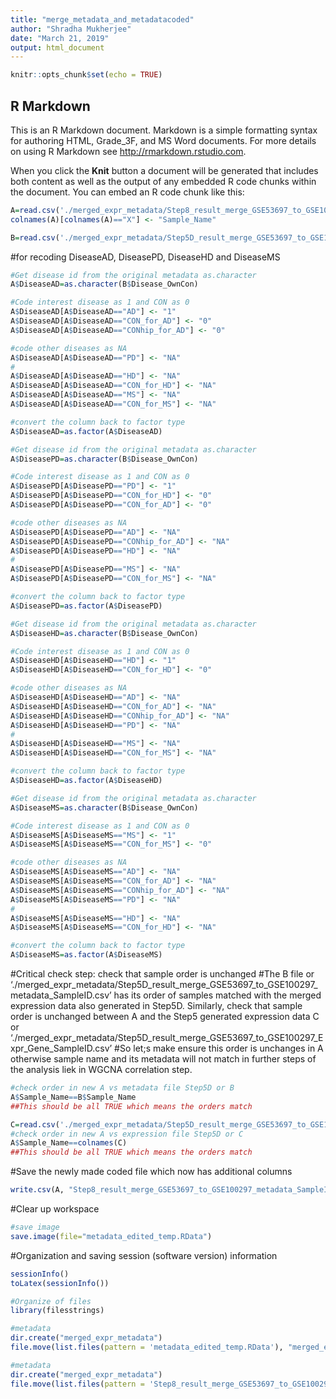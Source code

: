 ```yaml
---
title: "merge_metadata_and_metadatacoded"
author: "Shradha Mukherjee"
date: "March 21, 2019"
output: html_document
---
```


```r
knitr::opts_chunk$set(echo = TRUE)
```

## R Markdown

This is an R Markdown document. Markdown is a simple formatting syntax for authoring HTML, Grade_3F, and MS Word documents. For more details on using R Markdown see <http://rmarkdown.rstudio.com>.

When you click the **Knit** button a document will be generated that includes both content as well as the output of any embedded R code chunks within the document. You can embed an R code chunk like this:

```r
A=read.csv('./merged_expr_metadata/Step8_result_merge_GSE53697_to_GSE100297_metadata_SampleID_coded.csv')
colnames(A)[colnames(A)=="X"] <- "Sample_Name"
```

```r
B=read.csv('./merged_expr_metadata/Step5D_result_merge_GSE53697_to_GSE100297_metadata_SampleID.csv')
```

#for recoding DiseaseAD, DiseasePD, DiseaseHD and DiseaseMS
```r
#Get disease id from the original metadata as.character 
A$DiseaseAD=as.character(B$Disease_OwnCon)

#Code interest disease as 1 and CON as 0
A$DiseaseAD[A$DiseaseAD=="AD"] <- "1"
A$DiseaseAD[A$DiseaseAD=="CON_for_AD"] <- "0"
A$DiseaseAD[A$DiseaseAD=="CONhip_for_AD"] <- "0"

#code other diseases as NA
A$DiseaseAD[A$DiseaseAD=="PD"] <- "NA"
#
A$DiseaseAD[A$DiseaseAD=="HD"] <- "NA"
A$DiseaseAD[A$DiseaseAD=="CON_for_HD"] <- "NA"
A$DiseaseAD[A$DiseaseAD=="MS"] <- "NA"
A$DiseaseAD[A$DiseaseAD=="CON_for_MS"] <- "NA"

#convert the column back to factor type
A$DiseaseAD=as.factor(A$DiseaseAD)
```

```r
#Get disease id from the original metadata as.character 
A$DiseasePD=as.character(B$Disease_OwnCon)

#Code interest disease as 1 and CON as 0
A$DiseasePD[A$DiseasePD=="PD"] <- "1"
A$DiseasePD[A$DiseasePD=="CON_for_HD"] <- "0"
A$DiseasePD[A$DiseasePD=="CON_for_AD"] <- "0"

#code other diseases as NA
A$DiseasePD[A$DiseasePD=="AD"] <- "NA"
A$DiseasePD[A$DiseasePD=="CONhip_for_AD"] <- "NA"
A$DiseasePD[A$DiseasePD=="HD"] <- "NA"
#
A$DiseasePD[A$DiseasePD=="MS"] <- "NA"
A$DiseasePD[A$DiseasePD=="CON_for_MS"] <- "NA"

#convert the column back to factor type
A$DiseasePD=as.factor(A$DiseasePD)
```

```r
#Get disease id from the original metadata as.character 
A$DiseaseHD=as.character(B$Disease_OwnCon)

#Code interest disease as 1 and CON as 0
A$DiseaseHD[A$DiseaseHD=="HD"] <- "1"
A$DiseaseHD[A$DiseaseHD=="CON_for_HD"] <- "0"

#code other diseases as NA
A$DiseaseHD[A$DiseaseHD=="AD"] <- "NA"
A$DiseaseHD[A$DiseaseHD=="CON_for_AD"] <- "NA"
A$DiseaseHD[A$DiseaseHD=="CONhip_for_AD"] <- "NA"
A$DiseaseHD[A$DiseaseHD=="PD"] <- "NA"
#
A$DiseaseHD[A$DiseaseHD=="MS"] <- "NA"
A$DiseaseHD[A$DiseaseHD=="CON_for_MS"] <- "NA"

#convert the column back to factor type
A$DiseaseHD=as.factor(A$DiseaseHD)
```

```r
#Get disease id from the original metadata as.character 
A$DiseaseMS=as.character(B$Disease_OwnCon)

#Code interest disease as 1 and CON as 0
A$DiseaseMS[A$DiseaseMS=="MS"] <- "1"
A$DiseaseMS[A$DiseaseMS=="CON_for_MS"] <- "0"

#code other diseases as NA
A$DiseaseMS[A$DiseaseMS=="AD"] <- "NA"
A$DiseaseMS[A$DiseaseMS=="CON_for_AD"] <- "NA"
A$DiseaseMS[A$DiseaseMS=="CONhip_for_AD"] <- "NA"
A$DiseaseMS[A$DiseaseMS=="PD"] <- "NA"
#
A$DiseaseMS[A$DiseaseMS=="HD"] <- "NA"
A$DiseaseMS[A$DiseaseMS=="CON_for_HD"] <- "NA"

#convert the column back to factor type
A$DiseaseMS=as.factor(A$DiseaseMS)
```

#Critical check step: check that sample order is unchanged
#The B file or './merged_expr_metadata/Step5D_result_merge_GSE53697_to_GSE100297_metadata_SampleID.csv' has its order of samples matched with the merged expression data also generated in Step5D. Similarly, check that sample order is unchanged between A and the Step5 generated expression data C or './merged_expr_metadata/Step5D_result_merge_GSE53697_to_GSE100297_Expr_Gene_SampleID.csv'
#So let;s make ensure this order is unchanges in A otherwise sample name and its metadata will not match in further steps of the analysis liek in WGCNA correlation step.   
```r
#check order in new A vs metadata file Step5D or B
A$Sample_Name==B$Sample_Name
##This should be all TRUE which means the orders match
```

```r
C=read.csv('./merged_expr_metadata/Step5D_result_merge_GSE53697_to_GSE100297_Expr_Gene_SampleID.csv', row.names=1)
#check order in new A vs expression file Step5D or C
A$Sample_Name==colnames(C)
##This should be all TRUE which means the orders match
```

#Save the newly made coded file which now has additional columns
```r
write.csv(A, "Step8_result_merge_GSE53697_to_GSE100297_metadata_SampleID_coded_vsCONown.csv")
```

#Clear up workspace 
```r
#save image
save.image(file="metadata_edited_temp.RData")
```

#Organization and saving session (software version) information
```r
sessionInfo()
toLatex(sessionInfo())
```

```r
#Organize of files
library(filesstrings)

#metadata 
dir.create("merged_expr_metadata")
file.move(list.files(pattern = 'metadata_edited_temp.RData'), "merged_expr_metadata")

#metadata 
dir.create("merged_expr_metadata")
file.move(list.files(pattern = 'Step8_result_merge_GSE53697_to_GSE100297_metadata_SampleID_coded_vsCONown.csv'), "merged_expr_metadata")
```

